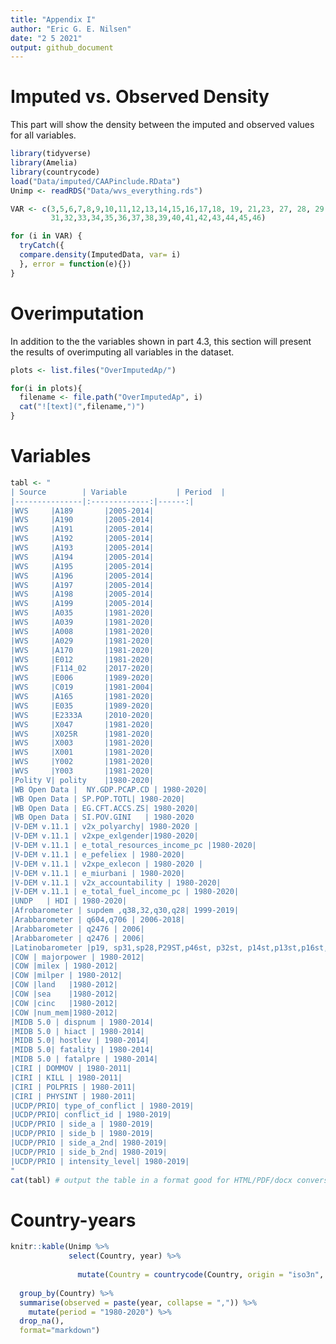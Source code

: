 ```yaml
---
title: "Appendix I"
author: "Eric G. E. Nilsen"
date: "2 5 2021"
output: github_document
---
```


# Imputed vs. Observed Density

This part will show the density between the imputed and observed values for all variables. 

```r
library(tidyverse)
library(Amelia)
library(countrycode)
load("Data/imputed/CAAPinclude.RData")
Unimp <- readRDS("Data/wvs_everything.rds")

```


```r

VAR <- c(3,5,6,7,8,9,10,11,12,13,14,15,16,17,18, 19, 21,23, 27, 28, 29, 30,
         31,32,33,34,35,36,37,38,39,40,41,42,43,44,45,46)

for (i in VAR) {
  tryCatch({
  compare.density(ImputedData, var= i)
  }, error = function(e){})
}
```


# Overimputation

In addition to the the variables shown in part 4.3, this section will present the results of overimputing all variables in the dataset.


```r

plots <- list.files("OverImputedAp/")

for(i in plots){
  filename <- file.path("OverImputedAp", i)
  cat("![text](",filename,")")
}
```



# Variables    
       


```r
tabl <- " 
| Source        | Variable           | Period  |
|---------------|:-------------:|------:|
|WVS     |A189       |2005-2014|
|WVS     |A190       |2005-2014|
|WVS     |A191       |2005-2014|
|WVS     |A192       |2005-2014|
|WVS     |A193       |2005-2014|
|WVS     |A194       |2005-2014|
|WVS     |A195       |2005-2014|
|WVS     |A196       |2005-2014|
|WVS     |A197       |2005-2014|
|WVS     |A198       |2005-2014|
|WVS     |A199       |2005-2014|
|WVS     |A035       |1981-2020|
|WVS     |A039       |1981-2020|
|WVS     |A008       |1981-2020|
|WVS     |A029       |1981-2020|
|WVS     |A170       |1981-2020|
|WVS     |E012       |1981-2020|
|WVS     |F114_02    |2017-2020|
|WVS     |E006       |1989-2020|
|WVS     |C019       |1981-2004|
|WVS     |A165       |1981-2020|
|WVS     |E035       |1989-2020|
|WVS     |E2333A     |2010-2020|
|WVS     |X047       |1981-2020|
|WVS     |X025R      |1981-2020|
|WVS     |X003       |1981-2020|
|WVS     |X001       |1981-2020|
|WVS     |Y002       |1981-2020|
|WVS     |Y003       |1981-2020|
|Polity V| polity    |1980-2020|
|WB Open Data |  NY.GDP.PCAP.CD | 1980-2020|
|WB Open Data | SP.POP.TOTL| 1980-2020|
|WB Open Data | EG.CFT.ACCS.ZS| 1980-2020|
|WB Open Data | SI.POV.GINI   | 1980-2020
|V-DEM v.11.1 | v2x_polyarchy| 1980-2020 |
|V-DEM v.11.1 | v2xpe_exlgender|1980-2020|
|V-DEM v.11.1 | e_total_resources_income_pc |1980-2020|
|V-DEM v.11.1 | e_pefeliex | 1980-2020|
|V-DEM v.11.1 | v2xpe_exlecon | 1980-2020 |
|V-DEM v.11.1 | e_miurbani | 1980-2020|
|V-DEM v.11.1 | v2x_accountability | 1980-2020|
|V-DEM v.11.1 | e_total_fuel_income_pc | 1980-2020|
|UNDP   | HDI | 1980-2020|
|Afrobarometer | supdem ,q38,32,q30,q28| 1999-2019|
|Arabbarometer | q604,q706 | 2006-2018|
|Arabbarometer | q2476 | 2006|
|Arabbarometer | q2476 | 2006|
|Latinobarometer |p19, sp31,sp28,P29ST,p46st, p32st, p14st,p13st,p16st,p17st,p9st,p13st, ,P10ST,P12STGBS, P11STGBS, P8STGBS |1995-2018|
|COW | majorpower | 1980-2012|
|COW |milex | 1980-2012|
|COW |milper | 1980-2012|
|COW |land   |1980-2012|
|COW |sea    |1980-2012|
|COW |cinc   |1980-2012|
|COW |num_mem|1980-2012|
|MIDB 5.0 | dispnum | 1980-2014|
|MIDB 5.0 | hiact | 1980-2014|
|MIDB 5.0| hostlev | 1980-2014|
|MIDB 5.0| fatality | 1980-2014|
|MIDB 5.0 | fatalpre | 1980-2014|
|CIRI | DOMMOV | 1980-2011|
|CIRI | KILL | 1980-2011|
|CIRI | POLPRIS | 1980-2011|
|CIRI | PHYSINT | 1980-2011|
|UCDP/PRIO| type_of_conflict | 1980-2019|
|UCDP/PRIO| conflict_id | 1980-2019|
|UCDP/PRIO | side_a | 1980-2019|
|UCDP/PRIO | side_b | 1980-2019|
|UCDP/PRIO | side_a_2nd| 1980-2019|
|UCDP/PRIO | side_b_2nd| 1980-2019|
|UCDP/PRIO | intensity_level| 1980-2019|
"
cat(tabl) # output the table in a format good for HTML/PDF/docx conversion
```

# Country-years





```r
knitr::kable(Unimp %>% 
             select(Country, year) %>%
               
               mutate(Country = countrycode(Country, origin = "iso3n", destination = "country.name")) %>%
         
  group_by(Country) %>% 
  summarise(observed = paste(year, collapse = ",")) %>%
    mutate(period = "1980-2020") %>% 
  drop_na(),
  format="markdown")



```

